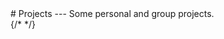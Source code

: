 
<BaseLayout title="Projects">
  <BaseCard title="Projects">
# Projects
---
Some personal and group projects.

  </BaseCard>
  <div class="mt-8 mb-8">
    <ProjectCard
      title="Disworse"
      desc="Discord Clone."
      url="https://github.com/activecourses/disworse"
      badge="TypeScript"
      target="_self"
    />
    <ProjectCard
      title="Interpreter"
      desc="Built tree-walk interpreter for Lox programming language. Developed compiler frontend with custom tokenizer and parser to produce parse tree (Abstract Syntax Tree). Implemented parse tree code generation for statements and expressions using code generator and visitor pattern. Built interpreter backend with context-aware execution using parse tree interpretation with error reporting for compile-time and runtime errors."
      url="https://github.com/bassiounix/Lox"
      badge="Java"
      target="_self"
    />
    <ProjectCard
      title="Secure HTTP Client"
      desc="Built end-to-end encrypted HTTP system using C++ and httplib. Utilized RC4 encryption algorithm over network connection and Elliptic-curve Diffie-Hellman key exchange handshake algorithm."
      url="https://github.com/bassiounix/secure-http-communication"
      badge="C++"
      target="_self"
    />
    <ProjectCard
      title="Zoi"
      desc="Designed terminal-based tic-tac-toe game using Rust with smart opponent agent. Implemented game environment with board evaluation for winner and enabled agent to interact with environment. Developed smart movement playing and decision evaluation on board against player using Min-max algorithm on game tree."
      url="https://github.com/bassiounix/zoi"
      badge="Rust"
      target="_self"
    />
    {/* <ProjectCard
      title="Skin Cancer Classification App"
      desc="Developed web app for skin cancer classification with CNN model using Python. Trained CNN model to classify skin cancer on normalized images from Kaggle using Keras, Tensorflow & T4 GPU. Integrated deep learning model with full-stack web application using Flask server. Deployed app on Colab notebook."
      url="https://github.com/bassiounix/zoi"
      badge="Rust"
      target="_self"
    /> */}
  </div>
</BaseLayout>
<ProjectJS />
